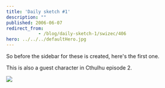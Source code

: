 ```yaml
---
title: 'Daily sketch #1'
description: ""
published: 2006-06-07
redirect_from: 
            - /blog/daily-sketch-1/swizec/406
hero: ../../../defaultHero.jpg
---
```


So before the sidebar for these is created, here's the first one.  

This is also a guest character in Cthulhu episode 2.  

![](/includes/editor_upload/Image/sketches/kscan_0131.png)
